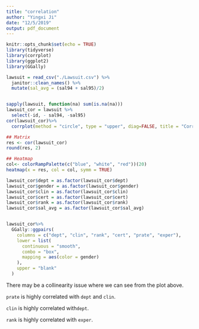```yaml
---
title: "correlation"
author: "Yingxi Ji"
date: "12/5/2019"
output: pdf_document
---
```


```r
knitr::opts_chunk$set(echo = TRUE)
library(tidyverse)
library(corrplot)
library(ggplot2)
library(GGally)
```

```r
lawsuit = read_csv("./Lawsuit.csv") %>% 
  janitor::clean_names() %>% 
  mutate(sal_avg = (sal94 + sal95)/2)


sapply(lawsuit, function(na) sum(is.na(na)))
lawsuit_cor = lawsuit %>% 
  select(-id, - sal94, -sal95)
cor(lawsuit_cor)%>%                            
  corrplot(method = "circle", type = "upper", diag=FALSE, title = "Correlation Plot")

## Matrix 
res <- cor(lawsuit_cor)
round(res, 2)

## Heatmap
col<- colorRampPalette(c("blue", "white", "red"))(20)
heatmap(x = res, col = col, symm = TRUE)

lawsuit_cor$dept = as.factor(lawsuit_cor$dept)
lawsuit_cor$gender = as.factor(lawsuit_cor$gender)
lawsuit_cor$clin = as.factor(lawsuit_cor$clin)
lawsuit_cor$cert = as.factor(lawsuit_cor$cert)
lawsuit_cor$rank = as.factor(lawsuit_cor$rank)
lawsuit_cor$sal_avg = as.factor(lawsuit_cor$sal_avg)


lawsuit_cor%>% 
  GGally::ggpairs(
    columns = c("dept", "clin", "rank", "cert", "prate", "exper"),
    lower = list(
      continuous = "smooth", 
      combo = "box",
      mapping = aes(color = gender)
    ),
    upper = "blank"
  )
```






There may be a collinearity issue where we can see from the plot above. 

`prate` is highly correlated with `dept` and `clin`. 

`clin` is highly correlated with`dept`.

`rank` is highly correlated with `exper`.